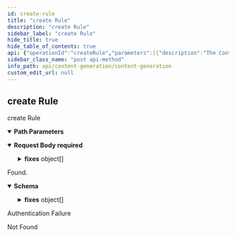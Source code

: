 ```yaml
---
id: create-rule
title: "create Rule"
description: "create Rule"
sidebar_label: "create Rule"
hide_title: true
hide_table_of_contents: true
api: {"operationId":"createRule","parameters":[{"description":"The Content Generation id.","in":"path","name":"contentGenerationId","required":true,"schema":{"type":"integer","format":"int64"}}],"requestBody":{"content":{"application/json":{"schema":{"type":"object","description":"The id","properties":{"fixes":{"type":"array","description":"The list of fixes to apply when the rule validation fails.","items":{"type":"object","description":"The list of fixes to apply when the rule validation fails.","properties":{"type":{"type":"string","enum":["FIND_AND_REPLACE","OPEN_AI","APPEND"],"title":"ValidationTypeEnum"},"what":{"type":"string"},"with":{"type":"string"}},"title":"ValidationFix"}},"level":{"type":"string","description":"The rule level.","enum":["RECOMMENDED","REQUIRED"],"title":"LevelEnum"},"name":{"type":"string","description":"The rule name."},"type":{"type":"string","description":"The rule type, one of `field`, `word` or `code`. By default `field`."},"what_operand_lhs":{"type":"string","description":"The left hand side operand for what condition.","enum":["EVERYWHERE","FIRST_SENTENCE","LAST_SENTENCE"],"title":"WhatOperandLhs"},"what_operand_rhs":{"type":"string","description":"The right hand side operand for what condition."},"what_operator":{"type":"string","description":"The operator for what condition.","enum":["CONTAINS","DOESNT_CONTAIN","ENDS_WITH"],"title":"WhatOperator"},"when_operand_lhs":{"type":"string","description":"The left hand side  operand for when condition."},"when_operand_rhs":{"type":"string","description":"The right hand side operand for when condition."},"when_operator":{"type":"string","description":"The operator for when condition.","enum":["ALWAYS","EQUALS","NOT_EQUALS"],"title":"WhenOperator"}},"required":["level","name","type","what_operand_lhs","what_operand_rhs","what_operator","when_operand_lhs","when_operand_rhs","when_operator"],"title":"RuleRequest"}}},"required":true},"responses":{"200":{"content":{"application/json":{"schema":{"type":"object","properties":{"content_generation_id":{"type":"integer","format":"int64","description":"The parent content generation id.","readOnly":true},"description":{"type":"string","description":"Description for the rule"},"fixes":{"type":"array","description":"The list of fixes to apply when the rule validation fails.","items":{"type":"object","description":"The list of fixes to apply when the rule validation fails.","properties":{"type":{"type":"string","enum":["FIND_AND_REPLACE","OPEN_AI","APPEND"],"title":"ValidationTypeEnum"},"what":{"type":"string"},"with":{"type":"string"}},"title":"ValidationFix"}},"id":{"type":"integer","format":"int64"},"level":{"type":"string","description":"The rule level.","enum":["RECOMMENDED","REQUIRED"],"title":"LevelEnum"},"name":{"type":"string","description":"The rule name."},"type":{"type":"string","description":"The rule type, one of `field`, `word` or `code`. By default `field`."},"what_operand_lhs":{"type":"string","description":"The left hand side operand for what condition.","enum":["EVERYWHERE","FIRST_SENTENCE","LAST_SENTENCE"],"title":"WhatOperandLhs"},"what_operand_rhs":{"type":"string","description":"The right hand side operand for what condition."},"what_operator":{"type":"string","description":"The operator for what condition.","enum":["CONTAINS","DOESNT_CONTAIN","ENDS_WITH"],"title":"WhatOperator"},"when_operand_lhs":{"type":"string","description":"The left hand side  operand for when condition."},"when_operand_rhs":{"type":"string","description":"The right hand side operand for when condition."},"when_operator":{"type":"string","description":"The operator for when condition.","enum":["ALWAYS","EQUALS","NOT_EQUALS"],"title":"WhenOperator"}},"required":["level","name","type","what_operand_lhs","what_operand_rhs","what_operator","when_operand_lhs","when_operand_rhs","when_operator"],"title":"Rule"}}},"description":"Found."},"401":{"description":"Authentication Failure"},"404":{"description":"Not Found"}},"security":[{"security_oauth2":[]}],"tags":["ContentGeneration Rules"],"description":"create Rule","method":"post","path":"/content-generations/{contentGenerationId}/rules","servers":[{"url":"https://api.wordlift.io"}],"securitySchemes":{"security_oauth2":{"flows":{"authorizationCode":{"authorizationUrl":"https://s.wordlift.io/oauth/authorize/","scopes":{"basic":"basic scope"},"tokenUrl":"https://s.wordlift.io/oauth/token/"}},"type":"oauth2"}},"jsonRequestBodyExample":{"fixes":[{"type":"FIND_AND_REPLACE","what":"string","with":"string"}],"level":"RECOMMENDED","name":"string","type":"string","what_operand_lhs":"EVERYWHERE","what_operand_rhs":"string","what_operator":"CONTAINS","when_operand_lhs":"string","when_operand_rhs":"string","when_operator":"ALWAYS"},"info":{"contact":{"email":"hello@wordlift.io","name":"WordLift","url":"https://wordlift.io"},"description":"Generate completions based on customized linguistic models.","license":{"name":"(c) copyright 2022-present WordLift","url":"https://wordlift.io"},"termsOfService":"https://wordlift.io/terms-of-service/","title":"Content Generation","version":"1.0"},"postman":{"name":"create Rule","description":{"type":"text/plain"},"url":{"path":["content-generations",":contentGenerationId","rules"],"host":["{{baseUrl}}"],"query":[],"variable":[{"disabled":false,"description":{"content":"(Required) The Content Generation id.","type":"text/plain"},"type":"any","value":"","key":"contentGenerationId"}]},"header":[{"key":"Content-Type","value":"application/json"},{"key":"Accept","value":"application/json"}],"method":"POST","body":{"mode":"raw","raw":"\"\"","options":{"raw":{"language":"json"}}},"auth":{"type":"oauth2","oauth2":[]}}}
sidebar_class_name: "post api-method"
info_path: api/content-generation/content-generation
custom_edit_url: null
---
```



## create Rule



create Rule

<details style={{"marginBottom":"1rem"}} data-collapsed={false} open={true}><summary style={{}}><strong>Path Parameters</strong></summary><div><ul><ParamsItem className={"paramsItem"} param={{"description":"The Content Generation id.","in":"path","name":"contentGenerationId","required":true,"schema":{"type":"integer","format":"int64"}}}></ParamsItem></ul></div></details><MimeTabs><TabItem label={"application/json"} value={"application/json-schema"}><details style={{}} data-collapsed={false} open={true}><summary style={{"textAlign":"left"}}><strong>Request Body</strong><strong style={{"fontSize":"var(--ifm-code-font-size)","color":"var(--openapi-required)"}}> required</strong></summary><div style={{"textAlign":"left","marginLeft":"1rem"}}></div><ul style={{"marginLeft":"1rem"}}><SchemaItem collapsible={true} className={"schemaItem"}><details style={{}}><summary style={{}}><strong>fixes</strong><span style={{"opacity":"0.6"}}> object[]</span></summary><div style={{"marginLeft":"1rem"}}><div style={{"marginTop":".5rem","marginBottom":".5rem"}}>

The list of fixes to apply when the rule validation fails.

</div><li><div style={{"fontSize":"var(--ifm-code-font-size)","opacity":"0.6","marginLeft":"-.5rem","paddingBottom":".5rem"}}>Array [</div></li><SchemaItem collapsible={false} name={"type"} required={false} schemaName={"ValidationTypeEnum"} qualifierMessage={"**Possible values:** [`FIND_AND_REPLACE`, `OPEN_AI`, `APPEND`]"} schema={{"type":"string","enum":["FIND_AND_REPLACE","OPEN_AI","APPEND"],"title":"ValidationTypeEnum"}}></SchemaItem><SchemaItem collapsible={false} name={"what"} required={false} schemaName={"string"} qualifierMessage={undefined} schema={{"type":"string"}}></SchemaItem><SchemaItem collapsible={false} name={"with"} required={false} schemaName={"string"} qualifierMessage={undefined} schema={{"type":"string"}}></SchemaItem><li><div style={{"fontSize":"var(--ifm-code-font-size)","opacity":"0.6","marginLeft":"-.5rem"}}>]</div></li></div></details></SchemaItem><SchemaItem collapsible={false} name={"level"} required={true} schemaName={"LevelEnum"} qualifierMessage={"**Possible values:** [`RECOMMENDED`, `REQUIRED`]"} schema={{"type":"string","description":"The rule level.","enum":["RECOMMENDED","REQUIRED"],"title":"LevelEnum"}}></SchemaItem><SchemaItem collapsible={false} name={"name"} required={true} schemaName={"string"} qualifierMessage={undefined} schema={{"type":"string","description":"The rule name."}}></SchemaItem><SchemaItem collapsible={false} name={"type"} required={true} schemaName={"string"} qualifierMessage={undefined} schema={{"type":"string","description":"The rule type, one of `field`, `word` or `code`. By default `field`."}}></SchemaItem><SchemaItem collapsible={false} name={"what_operand_lhs"} required={true} schemaName={"WhatOperandLhs"} qualifierMessage={"**Possible values:** [`EVERYWHERE`, `FIRST_SENTENCE`, `LAST_SENTENCE`]"} schema={{"type":"string","description":"The left hand side operand for what condition.","enum":["EVERYWHERE","FIRST_SENTENCE","LAST_SENTENCE"],"title":"WhatOperandLhs"}}></SchemaItem><SchemaItem collapsible={false} name={"what_operand_rhs"} required={true} schemaName={"string"} qualifierMessage={undefined} schema={{"type":"string","description":"The right hand side operand for what condition."}}></SchemaItem><SchemaItem collapsible={false} name={"what_operator"} required={true} schemaName={"WhatOperator"} qualifierMessage={"**Possible values:** [`CONTAINS`, `DOESNT_CONTAIN`, `ENDS_WITH`]"} schema={{"type":"string","description":"The operator for what condition.","enum":["CONTAINS","DOESNT_CONTAIN","ENDS_WITH"],"title":"WhatOperator"}}></SchemaItem><SchemaItem collapsible={false} name={"when_operand_lhs"} required={true} schemaName={"string"} qualifierMessage={undefined} schema={{"type":"string","description":"The left hand side  operand for when condition."}}></SchemaItem><SchemaItem collapsible={false} name={"when_operand_rhs"} required={true} schemaName={"string"} qualifierMessage={undefined} schema={{"type":"string","description":"The right hand side operand for when condition."}}></SchemaItem><SchemaItem collapsible={false} name={"when_operator"} required={true} schemaName={"WhenOperator"} qualifierMessage={"**Possible values:** [`ALWAYS`, `EQUALS`, `NOT_EQUALS`]"} schema={{"type":"string","description":"The operator for when condition.","enum":["ALWAYS","EQUALS","NOT_EQUALS"],"title":"WhenOperator"}}></SchemaItem></ul></details></TabItem></MimeTabs><div><ApiTabs><TabItem label={"200"} value={"200"}><div>

Found.

</div><div><MimeTabs schemaType={"response"}><TabItem label={"application/json"} value={"application/json"}><SchemaTabs><TabItem label={"Schema"} value={"Schema"}><details style={{}} data-collapsed={false} open={true}><summary style={{"textAlign":"left"}}><strong>Schema</strong></summary><div style={{"textAlign":"left","marginLeft":"1rem"}}></div><ul style={{"marginLeft":"1rem"}}><SchemaItem collapsible={false} name={"content_generation_id"} required={false} schemaName={"int64"} qualifierMessage={undefined} schema={{"type":"integer","format":"int64","description":"The parent content generation id.","readOnly":true}}></SchemaItem><SchemaItem collapsible={false} name={"description"} required={false} schemaName={"string"} qualifierMessage={undefined} schema={{"type":"string","description":"Description for the rule"}}></SchemaItem><SchemaItem collapsible={true} className={"schemaItem"}><details style={{}}><summary style={{}}><strong>fixes</strong><span style={{"opacity":"0.6"}}> object[]</span></summary><div style={{"marginLeft":"1rem"}}><div style={{"marginTop":".5rem","marginBottom":".5rem"}}>

The list of fixes to apply when the rule validation fails.

</div><li><div style={{"fontSize":"var(--ifm-code-font-size)","opacity":"0.6","marginLeft":"-.5rem","paddingBottom":".5rem"}}>Array [</div></li><SchemaItem collapsible={false} name={"type"} required={false} schemaName={"ValidationTypeEnum"} qualifierMessage={"**Possible values:** [`FIND_AND_REPLACE`, `OPEN_AI`, `APPEND`]"} schema={{"type":"string","enum":["FIND_AND_REPLACE","OPEN_AI","APPEND"],"title":"ValidationTypeEnum"}}></SchemaItem><SchemaItem collapsible={false} name={"what"} required={false} schemaName={"string"} qualifierMessage={undefined} schema={{"type":"string"}}></SchemaItem><SchemaItem collapsible={false} name={"with"} required={false} schemaName={"string"} qualifierMessage={undefined} schema={{"type":"string"}}></SchemaItem><li><div style={{"fontSize":"var(--ifm-code-font-size)","opacity":"0.6","marginLeft":"-.5rem"}}>]</div></li></div></details></SchemaItem><SchemaItem collapsible={false} name={"id"} required={false} schemaName={"int64"} qualifierMessage={undefined} schema={{"type":"integer","format":"int64"}}></SchemaItem><SchemaItem collapsible={false} name={"level"} required={false} schemaName={"LevelEnum"} qualifierMessage={"**Possible values:** [`RECOMMENDED`, `REQUIRED`]"} schema={{"type":"string","description":"The rule level.","enum":["RECOMMENDED","REQUIRED"],"title":"LevelEnum"}}></SchemaItem><SchemaItem collapsible={false} name={"name"} required={false} schemaName={"string"} qualifierMessage={undefined} schema={{"type":"string","description":"The rule name."}}></SchemaItem><SchemaItem collapsible={false} name={"type"} required={false} schemaName={"string"} qualifierMessage={undefined} schema={{"type":"string","description":"The rule type, one of `field`, `word` or `code`. By default `field`."}}></SchemaItem><SchemaItem collapsible={false} name={"what_operand_lhs"} required={false} schemaName={"WhatOperandLhs"} qualifierMessage={"**Possible values:** [`EVERYWHERE`, `FIRST_SENTENCE`, `LAST_SENTENCE`]"} schema={{"type":"string","description":"The left hand side operand for what condition.","enum":["EVERYWHERE","FIRST_SENTENCE","LAST_SENTENCE"],"title":"WhatOperandLhs"}}></SchemaItem><SchemaItem collapsible={false} name={"what_operand_rhs"} required={false} schemaName={"string"} qualifierMessage={undefined} schema={{"type":"string","description":"The right hand side operand for what condition."}}></SchemaItem><SchemaItem collapsible={false} name={"what_operator"} required={false} schemaName={"WhatOperator"} qualifierMessage={"**Possible values:** [`CONTAINS`, `DOESNT_CONTAIN`, `ENDS_WITH`]"} schema={{"type":"string","description":"The operator for what condition.","enum":["CONTAINS","DOESNT_CONTAIN","ENDS_WITH"],"title":"WhatOperator"}}></SchemaItem><SchemaItem collapsible={false} name={"when_operand_lhs"} required={false} schemaName={"string"} qualifierMessage={undefined} schema={{"type":"string","description":"The left hand side  operand for when condition."}}></SchemaItem><SchemaItem collapsible={false} name={"when_operand_rhs"} required={false} schemaName={"string"} qualifierMessage={undefined} schema={{"type":"string","description":"The right hand side operand for when condition."}}></SchemaItem><SchemaItem collapsible={false} name={"when_operator"} required={false} schemaName={"WhenOperator"} qualifierMessage={"**Possible values:** [`ALWAYS`, `EQUALS`, `NOT_EQUALS`]"} schema={{"type":"string","description":"The operator for when condition.","enum":["ALWAYS","EQUALS","NOT_EQUALS"],"title":"WhenOperator"}}></SchemaItem></ul></details></TabItem><TabItem label={"Example (from schema)"} value={"Example (from schema)"}><ResponseSamples responseExample={"{\n  \"content_generation_id\": 0,\n  \"description\": \"string\",\n  \"fixes\": [\n    {\n      \"type\": \"FIND_AND_REPLACE\",\n      \"what\": \"string\",\n      \"with\": \"string\"\n    }\n  ],\n  \"id\": 0,\n  \"level\": \"RECOMMENDED\",\n  \"name\": \"string\",\n  \"type\": \"string\",\n  \"what_operand_lhs\": \"EVERYWHERE\",\n  \"what_operand_rhs\": \"string\",\n  \"what_operator\": \"CONTAINS\",\n  \"when_operand_lhs\": \"string\",\n  \"when_operand_rhs\": \"string\",\n  \"when_operator\": \"ALWAYS\"\n}"} language={"json"}></ResponseSamples></TabItem></SchemaTabs></TabItem></MimeTabs></div></TabItem><TabItem label={"401"} value={"401"}><div>

Authentication Failure

</div><div></div></TabItem><TabItem label={"404"} value={"404"}><div>

Not Found

</div><div></div></TabItem></ApiTabs></div>
      
